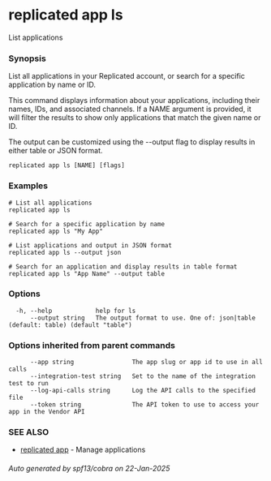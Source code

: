 # replicated app ls

List applications

### Synopsis

List all applications in your Replicated account,
or search for a specific application by name or ID.

This command displays information about your applications, including their
names, IDs, and associated channels. If a NAME argument is provided, it will
filter the results to show only applications that match the given name or ID.

The output can be customized using the --output flag to display results in
either table or JSON format.

```
replicated app ls [NAME] [flags]
```

### Examples

```
# List all applications
replicated app ls

# Search for a specific application by name
replicated app ls "My App"

# List applications and output in JSON format
replicated app ls --output json

# Search for an application and display results in table format
replicated app ls "App Name" --output table
```

### Options

```
  -h, --help            help for ls
      --output string   The output format to use. One of: json|table (default: table) (default "table")
```

### Options inherited from parent commands

```
      --app string                The app slug or app id to use in all calls
      --integration-test string   Set to the name of the integration test to run
      --log-api-calls string      Log the API calls to the specified file
      --token string              The API token to use to access your app in the Vendor API
```

### SEE ALSO

* [replicated app](replicated-cli-app)	 - Manage applications

###### Auto generated by spf13/cobra on 22-Jan-2025
